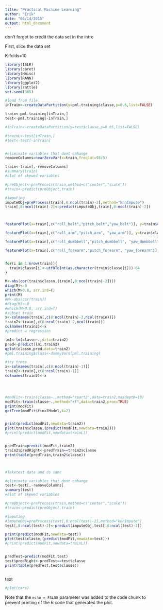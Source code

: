 ```yaml
---
title: "Practical Machine Learning"
author: "Erik"
date: "06/14/2015"
output: html_document
---
```


don't forget to credit the data set in the intro

First, slice the data set

K-folds=10

```r
library(ISLR)
library(caret)
library(Hmisc)
library(RANN)
library(ggplot2)
library(rattle)
set.seed(365)

#load from file
inTrain<-createDataPartition(y=pml.training$classe,p=0.6,list=FALSE)

train<-pml.training[inTrain,]
test<-pml.training[-inTrain,]

#inTrain<-createDataPartition(y=test$classe,p=0.05,list=FALSE)

#trainL<-test[inTrain,]
#test<-test[-inTrain]


#eliminate variables that dont cahange
removeColumns=nearZeroVar(x=train,freqCut=95/5)

train<-train[,-removeColumns]
#summary(train)
#alot of skewed variables

#preObject<-preProcess(train,method=c("center","scale"))
#train<-predict(preObject,train)

#imputing
imputeObj=preProcess(train[,8:ncol(train)-2],method="knnImpute")
train[,8:ncol(train)-2]<-predict(imputeObj,train[,8:ncol(train)-2])



featurePlot(x=train[,c("roll_belt","pitch_belt","yaw_belt")], y=train$classe,plot="pairs")

featurePlot(x=train[,c("roll_arm","pitch_arm", "yaw_arm")], y=train$classe,plot="pairs")

featurePlot(x=train[,c("roll_dumbbell","pitch_dumbbell", "yaw_dumbbell")], y=train$classe,plot="pairs")

featurePlot(x=train[,c("roll_forearm","pitch_forearm", "yaw_forearm")], y=train$classe,plot="pairs")


for(i in 1:nrow(train)){
  train$classn[i]<-utf8ToInt(as.character(train$classe[i]))-64
}

M<-abs(cor(train$classn,(train[,8:ncol(train)-2])))
diag(M)<-0
which(M>0.8, arr.ind=T)
print(M)
#M<-abs(cor(train))
#diag(M)<-0
#which(M>0.8, arr.ind=T)
#subset train
x<-colnames(train[,c(8:ncol(train)-2,ncol(train))])
train2<-train[,c(8:ncol(train)-2,ncol(train))]
colnames(train2)<-x
#predict w regression

lm1<-lm(classn~.,data=train2)
pred<-predict(lm1,train2)
qplot(classn,pred,data=train2)
#pml.training$class<-dummyVars(pml.training)

#try trees
x<-colnames(train[,c(8:ncol(train)-1)])
train2<-train[,c(8:ncol(train)-1)]
colnames(train2)<-x




#modFit<-train(classe~.,method="rpart2",data=train2,maxdepth=10)
modFit<-train(classe~.,method="rf",data=train2,prox=TRUE)
print(modFit)
getTree(modFit$finalModel,k=2)


print(predict(modFit,newdata=train2))
plot(train$classe,(predict(modFit,newdata=train2)))
#print(predict(modFit,newdata=trainL))


predTrain=predict(modFit,train2)
train2$predRight<-predTrain==train2$classe
print(table(predTrain,train2$classe))



#Taketest data and do same

#eliminate variables that dont cahange
test<-test[,-removeColumns]
summary(test)
#alot of skewed variables

#preObject<-preProcess(train,method=c("center","scale"))
#train<-predict(preObject,train)

#imputing
#imputeObj=preProcess(test[,8:ncol(test)-2],method="knnImpute")
test[,8:ncol(test)-2]<-predict(imputeObj,test[,8:ncol(test)-2])

print(predict(modFit,newdata=test))
plot(test$classe,(predict(modFit,newdata=test)))
#print(predict(modFit,newdata=trainL))


predTest=predict(modFit,test)
test$predRight<-predTest==test$classe
print(table(predTest,test$classe))



```

text

```r
#plot(cars)
```

Note that the `echo = FALSE` parameter was added to the code chunk to prevent printing of the R code that generated the plot.
